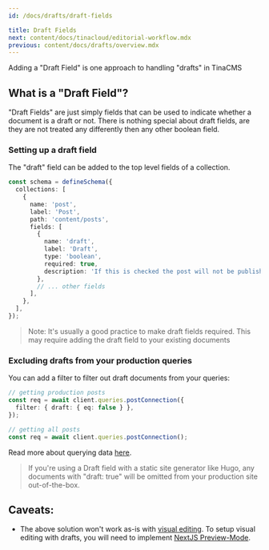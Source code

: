 ```yaml
---
id: /docs/drafts/draft-fields

title: Draft Fields
next: content/docs/tinacloud/editorial-workflow.mdx
previous: content/docs/drafts/overview.mdx
---
```


Adding a "Draft Field" is one approach to handling "drafts" in TinaCMS

## What is a "Draft Field"?

"Draft Fields" are just simply fields that can be used to indicate whether a document is a draft or not. There is nothing special about draft fields, are they are not treated any differently then any other boolean field.

### Setting up a draft field

The "draft" field can be added to the top level fields of a collection.

```ts
const schema = defineSchema({
  collections: [
    {
      name: 'post',
      label: 'Post',
      path: 'content/posts',
      fields: [
        {
          name: 'draft',
          label: 'Draft',
          type: 'boolean',
          required: true,
          description: 'If this is checked the post will not be published',
        },
        // ... other fields
      ],
    },
  ],
});
```

> Note: It's usually a good practice to make draft fields required. This may require adding the draft field to your existing documents

### Excluding drafts from your production queries

You can add a filter to filter out draft documents from your queries:

```ts
// getting production posts
const req = await client.queries.postConnection({
  filter: { draft: { eq: false } },
});

// getting all posts
const req = await client.queries.postConnection();
```

Read more about querying data [here](/docs/data-fetching/overview).

> If you're using a Draft field with a static site generator like Hugo, any documents with "draft: true" will be omitted from your production site out-of-the-box.

## Caveats:

- The above solution won't work as-is with [visual editing](/docs/contextual-editing/overview). To setup visual editing with drafts, you will need to implement [NextJS Preview-Mode](/docs/guides/contextual-drafts).
